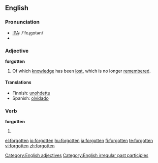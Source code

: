 ==English==

===Pronunciation===
*[[w:IPA|IPA]]: /'foɻgɒtən/
*{{audio|en-us-forgotten.ogg|Audio (US)}}

===Adjective===
'''forgotten'''

# Of which [[knowledge]] has been [[lost]], which is no longer [[remember]]ed.

====Translations====
*Finnish: [[unohdettu]]
*Spanish: [[olvidado]]

===Verb===
'''forgotten'''

# {{past participle of|[[forget]]}}

[[Category:English adjectives]]
[[Category:English irregular past participles]]

[[el:forgotten]]
[[io:forgotten]]
[[hu:forgotten]]
[[ja:forgotten]]
[[fi:forgotten]]
[[te:forgotten]]
[[vi:forgotten]]
[[zh:forgotten]]